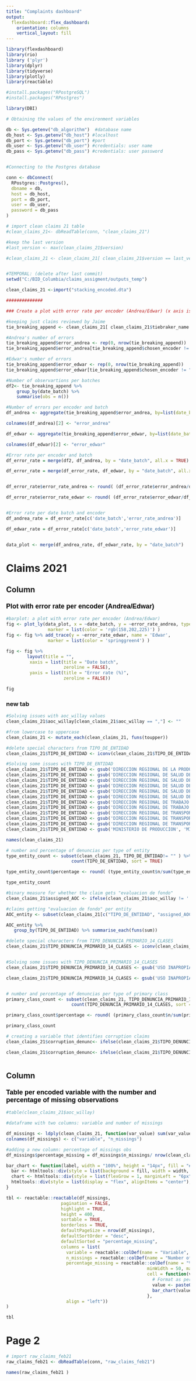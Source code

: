 ```yaml
---
title: "Complaints dashboard"
output: 
  flexdashboard::flex_dashboard:
    orientation: columns
    vertical_layout: fill
---
```


```r
library(flexdashboard)
library(rio)
library ('plyr')
library(dplyr)
library(tidyverse)
library(plotly)
library(reactable)
```


```r
#install.packages("RPostgreSQL")
#install.packages("RPostgres")
```

```r

library(DBI)

# Obtaining the values of the environment variables

db <- Sys.getenv("db_algorithm")  #database name
db_host <- Sys.getenv("db_host") #localhost
db_port <- Sys.getenv("db_port") #port
db_user <- Sys.getenv("db_user") #credentials: user name
db_pass <- Sys.getenv("db_pass") #credentials: user password


#Connecting to the Postgres database

conn <- dbConnect(
  RPostgres::Postgres(),
  dbname = db,
  host = db_host,
  port = db_port,
  user = db_user,
  password = db_pass
)

```


```r
# import clean claims 21 table 
#clean_claims_21<- dbReadTable(conn, "clean_claims_21")

#keep the last version
#last_version <- max(clean_claims_21$version)

#clean_claims_21 <- clean_claims_21[ clean_claims_21$version == last_version, ]



```


```r
#TEMPORAL: (delete after last commit)
setwd("C:/BID_Columbia/claims_assigment/outputs_temp")

clean_claims_21 <-import("stacking_encoded.dta")

##############
```



```r
### Create a plot with error rate per encoder (Andrea/Edwar) (x axis is for number of batch, y for the error rate)

#keeping just claims reviewed by Jaime
tie_breaking_append <- clean_claims_21[ clean_claims_21$tiebraker_name == "Jaime", ]

#Andrea's number of errors
tie_breaking_append$error_andrea <- rep(0, nrow(tie_breaking_append))
tie_breaking_append$error_andrea[tie_breaking_append$chosen_encoder != "Andrea" & tie_breaking_append$chosen_encoder != "Andrea/Edwar"] <- 1

#Edwar's number of errors
tie_breaking_append$error_edwar <- rep(0, nrow(tie_breaking_append))
tie_breaking_append$error_edwar[tie_breaking_append$chosen_encoder != "Edwar" & tie_breaking_append$chosen_encoder != "Andrea/Edwar"] <- 1

#Number of observartions per batches
df2<- tie_breaking_append %>%
    group_by(date_batch) %>%
    summarise(obs = n()) 

#Number of errors per encoder and batch
df_andrea <- aggregate(tie_breaking_append$error_andrea, by=list(date_batch=tie_breaking_append$date_batch), FUN=sum)

colnames(df_andrea)[2] <- "error_andrea"

df_edwar <- aggregate(tie_breaking_append$error_edwar, by=list(date_batch=tie_breaking_append$date_batch), FUN=sum)

colnames(df_edwar)[2] <- "error_edwar"

#Error rate per encoder and batch
df_error_rate = merge(df2, df_andrea, by = "date_batch", all.x = TRUE)

df_error_rate = merge(df_error_rate, df_edwar, by = "date_batch", all.x = TRUE)


df_error_rate$error_rate_andrea <- round( (df_error_rate$error_andrea/df_error_rate$obs)*100 , 1)

df_error_rate$error_rate_edwar <- round( (df_error_rate$error_edwar/df_error_rate$obs)*100 , 1)


#Error rate per date batch and encoder
df_andrea_rate = df_error_rate[c('date_batch','error_rate_andrea')]

df_edwar_rate = df_error_rate[c('date_batch','error_rate_edwar')]


data_plot <- merge(df_andrea_rate, df_edwar_rate, by = "date_batch")
```



Claims 2021
=====================================  

   
Column {data-width=500}
-------------------------------------

### <b><font face="Arial" size="4px" color="#000000">Plot with error rate per encoder (Andrea/Edwar)</font></b>  


```r
#barplot: a plot with error rate per encoder (Andrea/Edwar)
fig <- plot_ly(data_plot, x = ~date_batch, y = ~error_rate_andrea, type = 'bar',  name = 'Andrea',
                marker = list(color = 'rgb(158,202,225)') )
fig <- fig %>% add_trace(y = ~error_rate_edwar, name = 'Edwar',
                marker = list(color = 'springgreen4') )         

fig <- fig %>% 
        layout(title = "",
         xaxis = list(title = "Date batch",
                      zeroline = FALSE),
         yaxis = list(title = "Error rate (%)",
                      zeroline = FALSE))

fig
```


### new tab

```r
#Solving issues with aoc_willay values
clean_claims_21$aoc_willay[clean_claims_21$aoc_willay == ","] <- ""

#from lowercase to uppercase
clean_claims_21 <- mutate_each(clean_claims_21, funs(toupper))

#delete special characters from TIPO_DE_ENTIDAD
clean_claims_21$TIPO_DE_ENTIDAD <- iconv(clean_claims_21$TIPO_DE_ENTIDAD, from="UTF-8",to="ASCII//TRANSLIT")

#Solving some issues with TIPO_DE_ENTIDAD 
clean_claims_21$TIPO_DE_ENTIDAD <- gsub('DIRECCION REGIONAL DE LA PRODUCCION', 'DIRECCION REGIONAL DE PRODUCCION', clean_claims_21$TIPO_DE_ENTIDAD)
clean_claims_21$TIPO_DE_ENTIDAD <- gsub('DIRECCION REGIONAL DE SALUD DE AREQUIPA', 'DIRECCION REGIONAL DE SALUD AREQUIPA', clean_claims_21$TIPO_DE_ENTIDAD)
clean_claims_21$TIPO_DE_ENTIDAD <- gsub('DIRECCION REGIONAL DE SALUD DE CALLAO', 'DIRECCION REGIONAL DE SALUD CALLAO', clean_claims_21$TIPO_DE_ENTIDAD)
clean_claims_21$TIPO_DE_ENTIDAD <- gsub('DIRECCION REGIONAL DE SALUD DE UCAYALI', 'DIRECCION REGIONAL DE SALUD UCAYALI', clean_claims_21$TIPO_DE_ENTIDAD)
clean_claims_21$TIPO_DE_ENTIDAD <- gsub('DIRECCION REGIONAL DE SALUD DE LA LIBERTAD', 'DIRECCION REGIONAL DE SALUD LA LIBERTAD', clean_claims_21$TIPO_DE_ENTIDAD)
clean_claims_21$TIPO_DE_ENTIDAD <- gsub('DIRECCION REGIONAL DE SALUD DE SAN MARTIN', 'DIRECCION REGIONAL DE SALUD SAN MARTIN', clean_claims_21$TIPO_DE_ENTIDAD)
clean_claims_21$TIPO_DE_ENTIDAD <- gsub('DIRECCION REGIONAL DE TRABAJO Y PROMOCION DE EMPLEO', 'DIRECCION REGIONAL DE TRABAJO Y PROMOCION DEL EMPLEO', clean_claims_21$TIPO_DE_ENTIDAD)
clean_claims_21$TIPO_DE_ENTIDAD <- gsub('DIRECCION REGIONAL DE TRABAJO Y PROMOCION DE EMPLEO', 'DIRECCION REGIONAL DE TRABAJO Y PROMOCION DEL EMPLEO', clean_claims_21$TIPO_DE_ENTIDAD)
clean_claims_21$TIPO_DE_ENTIDAD <- gsub('DIRECCION REGIONAL DE TRANSPORTES', 'DIRECCION REGIONAL DE TRANSPORTE Y COMUNICACIONES', clean_claims_21$TIPO_DE_ENTIDAD)
clean_claims_21$TIPO_DE_ENTIDAD <- gsub('DIRECCION REGIONAL DE TRANSPORTES Y COMUNICACIONES', 'DIRECCION REGIONAL DE TRANSPORTE Y COMUNICACIONES', clean_claims_21$TIPO_DE_ENTIDAD)
clean_claims_21$TIPO_DE_ENTIDAD <- gsub('DIRECCION REGIONAL DE TRANSPORTES Y COMUNICACIONES', 'DIRECCION REGIONAL DE TRANSPORTE Y COMUNICACIONES', clean_claims_21$TIPO_DE_ENTIDAD)
clean_claims_21$TIPO_DE_ENTIDAD <- gsub('MINISTERIO DE PRODUCCION', 'MINISTERIO DE LA PRODUCCION', clean_claims_21$TIPO_DE_ENTIDAD)

```

```r
names(clean_claims_21)
```


```r
# number and percentage of denuncias per type of entity
type_entity_count <- subset(clean_claims_21, TIPO_DE_ENTIDAD!= "" ) %>% 
                         count(TIPO_DE_ENTIDAD, sort = TRUE) 

type_entity_count$percentage <- round( (type_entity_count$n/sum(type_entity_count$n) )*100, 1)

type_entity_count

```


```r
#binary measure for whether the claim gets "evaluacion de fondo"
clean_claims_21$assigned_AOC <- ifelse(clean_claims_21$aoc_willay != '', 1, 0)

#claims getting "evaluacion de fondo" per entity
AOC_entity <- subset(clean_claims_21[c("TIPO_DE_ENTIDAD", "assigned_AOC")] , TIPO_DE_ENTIDAD!= "" )

AOC_entity %>% 
   group_by(TIPO_DE_ENTIDAD) %>% summarise_each(funs(sum))

```


```r

#delete special characters from TIPO_DENUNCIA_PRIMARIO_14_CLASES
clean_claims_21$TIPO_DENUNCIA_PRIMARIO_14_CLASES <- iconv(clean_claims_21$TIPO_DENUNCIA_PRIMARIO_14_CLASES, from="UTF-8",to="ASCII//TRANSLIT")


#Solving some issues with TIPO_DENUNCIA_PRIMARIO_14_CLASES
clean_claims_21$TIPO_DENUNCIA_PRIMARIO_14_CLASES <- gsub('USO INAPROPIADO DE LOS RECURSOS NO FINANCIEROS', 'USO INAPROPIADO DE RECURSOS NO FINANCIEROS', clean_claims_21$TIPO_DENUNCIA_PRIMARIO_14_CLASES)

clean_claims_21$TIPO_DENUNCIA_PRIMARIO_14_CLASES <- gsub('USO INAPROPIADO DE RECURSOS NO FINACIEROS', 'USO INAPROPIADO DE RECURSOS NO FINANCIEROS', clean_claims_21$TIPO_DENUNCIA_PRIMARIO_14_CLASES)


# number and percentage of denuncias per type of primary class
primary_class_count <- subset(clean_claims_21, TIPO_DENUNCIA_PRIMARIO_14_CLASES!= "" ) %>% 
                         count(TIPO_DENUNCIA_PRIMARIO_14_CLASES, sort = TRUE) 

primary_class_count$percentage <- round( (primary_class_count$n/sum(primary_class_count$n) )*100, 1)

primary_class_count

```


```r

# creating a variable that identifies corruption claims
clean_claims_21$corruption_denunc<- ifelse(clean_claims_21$TIPO_DENUNCIA_PRIMARIO_14_CLASES=='LUCRO ILEGAL'| clean_claims_21$TIPO_DENUNCIA_PRIMARIO_14_CLASES=='USO INAPROPIADO DE RECURSOS NO FINANCIEROS'| clean_claims_21$TIPO_DENUNCIA_PRIMARIO_14_CLASES== 'FAVORITISMO' | clean_claims_21$TIPO_DENUNCIA_PRIMARIO_14_CLASES== 'COLUSION'| clean_claims_21$TIPO_DENUNCIA_PRIMARIO_14_CLASES== 'ABUSO DE AUTORIDAD O EXTORSION', 1, 0)

clean_claims_21$corruption_denunc<- ifelse(clean_claims_21$TIPO_DENUNCIA_PRIMARIO_14_CLASES=='', '', clean_claims_21$corruption_denunc)



```



Column {data-width=500}
-------------------------------------

### <b><font face="Arial" size="4px" color="#000000">Table per encoded variable with the number and percentage of missing observations</font></b>  


```r

#table(clean_claims_21$aoc_willay)

#dataframe with two columns: variable and number of missings

df_missings <- ldply(clean_claims_21, function(var_value) sum(var_value ==""))
colnames(df_missings) <- c("variable", "n_missings")

#adding a new column: percentage of missings obs 
df_missings$percentage_missing = df_missings$n_missings/ nrow(clean_claims_21)
```


```r
bar_chart <- function(label, width = "100%", height = "14px", fill = "#00bfc4", background = NULL) {
  bar <- htmltools::div(style = list(background = fill, width = width, height = height))
  chart <- htmltools::div(style = list(flexGrow = 1, marginLeft = "6px", background = background), bar)
  htmltools::div(style = list(display = "flex", alignItems = "center"), label, chart)
}

tbl <- reactable::reactable(df_missings,
                     pagination = FALSE,
                     highlight = TRUE,
                     height = 400,
                     sortable = TRUE,
                     borderless = TRUE,
                     defaultPageSize = nrow(df_missings),
                     defaultSortOrder = "desc",
                     defaultSorted = "percentage_missing",
                     columns = list(
                       variable = reactable::colDef(name = "Variable", minWidth = 50, maxWidth = 100),
                       n_missings = reactable::colDef(name = "Number of missings",  minWidth = 50, maxWidth = 100),
                       percentage_missing = reactable::colDef(name = "% missings",  
                                                      minWidth = 50, maxWidth = 200,
                                                      cell = function(value) {
                                                        # Format as percentages with 1 decimal place
                                                        value <- paste0(format(round(value * 100, 2), nsmall = 1), "%")
                                                        bar_chart(value, width = value, fill = "red", background = "#e1e1e1")
                                                      },
                       align = "left"))
)

tbl
```



Page 2
=====================================  

```r
# import raw_claims_feb21 
raw_claims_feb21 <- dbReadTable(conn, "raw_claims_feb21")
```


```r
names(raw_claims_feb21 )
```






